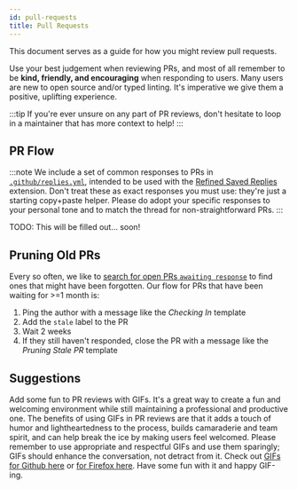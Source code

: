 ```yaml
---
id: pull-requests
title: Pull Requests
---
```


This document serves as a guide for how you might review pull requests.

Use your best judgement when reviewing PRs, and most of all remember to be **kind, friendly, and encouraging** when responding to users.
Many users are new to open source and/or typed linting.
It's imperative we give them a positive, uplifting experience.

:::tip
If you're ever unsure on any part of PR reviews, don't hesitate to loop in a maintainer that has more context to help!
:::

## PR Flow

:::note
We include a set of common responses to PRs in [`.github/replies.yml`](https://github.com/typescript-eslint/typescript-eslint/blob/main/.github/replies.yml), intended to be used with the [Refined Saved Replies](https://github.com/JoshuaKGoldberg/refined-saved-replies) extension.
Don't treat these as exact responses you must use: they're just a starting copy+paste helper.
Please do adopt your specific responses to your personal tone and to match the thread for non-straightforward PRs.
:::

TODO: This will be filled out... soon!

## Pruning Old PRs

Every so often, we like to [search for open PRs `awaiting response`](https://github.com/typescript-eslint/typescript-eslint/pulls?q=is%3Aopen+is%3Apr+label%3A%22awaiting+response%22) to find ones that might have been forgotten.
Our flow for PRs that have been waiting for >=1 month is:

1. Ping the author with a message like the _Checking In_ template
2. Add the `stale` label to the PR
3. Wait 2 weeks
4. If they still haven't responded, close the PR with a message like the _Pruning Stale PR_ template


## Suggestions

Add some fun to PR reviews with GIFs. It's a great way to create a fun and welcoming environment while still maintaining a professional and productive one. The benefits of using GIFs in PR reviews are that it adds a touch of humor and lightheartedness to the process, builds camaraderie and team spirit, and can help break the ice by making users feel welcomed. Please remember to use appropriate and respectful GIFs and use them sparingly; GIFs should enhance the conversation, not detract from it. Check out [GIFs for Github here](https://chrome.google.com/webstore/detail/gifs-for-github/dkgjnpbipbdaoaadbdhpiokaemhlphep) or [for Firefox here](https://addons.mozilla.org/en-US/firefox/addon/gifs-for-github/). Have some fun with it and happy GIF-ing.

